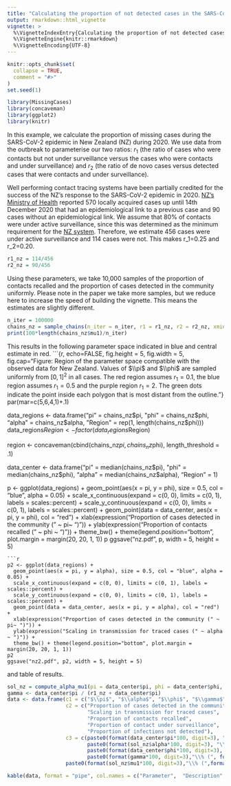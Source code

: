 ```yaml
---
title: "Calculating the proportion of not detected cases in the SARS-CoV-2 epidemic in 2020"
output: rmarkdown::html_vignette
vignette: >
  %\VignetteIndexEntry{Calculating the proportion of not detected cases in the SARS-CoV-2 epidemic in 2020}
  %\VignetteEngine{knitr::rmarkdown}
  %\VignetteEncoding{UTF-8}
---
```


```r
knitr::opts_chunk$set(
  collapse = TRUE,
  comment = "#>"
)
set.seed(1)
```

```r
library(MissingCases)
library(concaveman)
library(ggplot2)
library(knitr)
```
In this example, we calculate the proportion of missing cases during the SARS-CoV-2 epidemic in New Zealand (NZ) during 2020. We use data from the outbreak to parameterise our two ratios: $r_1$ (the ratio of cases who were contacts but not under surveillance versus the cases who were contacts and under surveillance) and $r_2$ (the ratio of de novo cases versus detected cases that were contacts and under surveillance).

Well performing contact tracing systems have been partially credited for the success of the NZ’s response to the SARS-CoV-2 epidemic in 2020.  [NZ’s Ministry of Health](https://www.health.govt.nz/our-work/diseases-and-conditions/covid-19-novel-coronavirus/covid-19-data-and-statistics/covid-19-source-cases) reported 570 locally acquired cases up until 14th December 2020 that had an epidemiological link to a previous case and 90 cases without an epidemiological link. We assume that 80% of contacts were under active surveillance, since this was determined as the minimum requirement for the [NZ system](https://apo.org.au/sites/default/files/resource-files/2020-04/apo-nid303350.pdf).  Therefore, we estimate 456 cases were under active surveillance and 114 cases were not.  This makes  r_1=0.25 and r_2=0.20.

```r
r1_nz = 114/456
r2_nz = 90/456
```

Using these parameters, we take 10,000 samples of the proportion of contacts recalled and the proportion of cases detected in the community uniformly.  Please note in the paper we take more samples, but we reduce here to increase the speed of building the vignette. This means the estimates are slightly different.
```r
n_iter = 100000
chains_nz = sample_chains(n_iter = n_iter, r1 = r1_nz, r2 = r2_nz, xmin = 0.2, xmax = 0.8, alpha = TRUE)
print(100*length(chains_nz$mu1)/n_iter)
```

This results in the following parameter space indicated in blue and central estimate in red.
```{r, echo=FALSE, fig.height = 5, fig.width = 5, fig.cap="Figure: Region of the parameter space compatible with the observed data for New Zealand. Values of $\\pi$ and $\\phi$ are sampled uniformly from $[0,1]^2$ in all cases. The red region assumes $r_{1} = 0.1$, the blue region assumes $r_{1} = 0.5$ and the purple region $r_{1} = 2$. The green dots indicate the point inside each polygon that is most distant from the outline."}
par(mar=c(5,6,4,1)+.1)

data_regions <- data.frame("pi" = chains_nz$pi,
                           "phi" = chains_nz$phi, 
                           "alpha" = chains_nz$alpha, 
                           "Region" = rep(1, length(chains_nz$phi)))
data_regions$Region <- factor(data_regions$Region)

region <- concaveman(cbind(chains_nz$pi, chains_nz$phi), length_threshold = .1)

data_center <- data.frame("pi" = median(chains_nz$pi),
                          "phi" = median(chains_nz$phi),
                          "alpha" = median(chains_nz$alpha),
                          "Region" = 1)

p <- ggplot(data_regions) + 
  geom_point(aes(x = pi, y = phi), size = 0.5, col = "blue", alpha = 0.05) + 
  scale_x_continuous(expand = c(0, 0), limits = c(0, 1), labels = scales::percent) + 
  scale_y_continuous(expand = c(0, 0), limits = c(0, 1), labels = scales::percent) + 
  geom_point(data = data_center, aes(x = pi, y = phi), col = "red") + 
  xlab(expression("Proportion of cases detected in the community (" ~ pi~ ")")) + 
  ylab(expression("Proportion of contacts recalled (" ~ phi ~ ")")) + 
  theme_bw() + theme(legend.position="bottom", plot.margin = margin(20, 20, 1, 1))
p
ggsave("nz.pdf", p, width = 5, height = 5)
```
```r

p2 <- ggplot(data_regions) + 
  geom_point(aes(x = pi, y = alpha), size = 0.5, col = "blue", alpha = 0.05) + 
  scale_x_continuous(expand = c(0, 0), limits = c(0, 1), labels = scales::percent) + 
  scale_y_continuous(expand = c(0, 0), limits = c(0, 1), labels = scales::percent) + 
  geom_point(data = data_center, aes(x = pi, y = alpha), col = "red") + 
  xlab(expression("Proportion of cases detected in the community (" ~ pi~ ")")) + 
  ylab(expression("Scaling in transmission for traced cases (" ~ alpha ~ ")")) + 
  theme_bw() + theme(legend.position="bottom", plot.margin = margin(20, 20, 1, 1))
p2
ggsave("nz2.pdf", p2, width = 5, height = 5)
```

and table of results.
```r
sol_nz = compute_alpha_mu1(pi = data_center$pi, phi = data_center$phi, r1 = r1_nz, r2 = r2_nz)
gamma <- data_center$pi / (r1_nz + data_center$pi)
data <- data.frame(c1 = c("$\\pi$", "$\\alpha$", "$\\phi$", "$\\gamma$", "$\\mu_{1}$"),
                   c2 = c("Proportion of cases detected in the community", 
                          "Scaling in transmission for traced cases",
                          "Proportion of contacts recalled", 
                          "Proportion of contact under surveillance", 
                          "Proportion of infections not detected"),
                   c3 = c(paste0(format(data_center$pi*100, digit=3), "\\% (", format(quantile(chains_nz$pi,0.025)*100, digit=3), ", ", format(quantile(chains_nz$pi,0.975)*100, digit=3) ,")"), 
                          paste0(format(sol_nz$alpha*100, digit=3), "\\% (", format(quantile(chains_nz$alpha,0.025)*100, digit=3), ", ", format(quantile(chains_nz$alpha,0.975)*100, digit=3) ,")"), 
                          paste0(format(data_center$phi*100, digit=3), "\\% (", format(quantile(chains_nz$phi,0.025)*100, digit=3), ", ", format(quantile(chains_nz$phi,0.975)*100, digit=3) ,")"), 
                          paste0(format(gamma*100, digit=3),"\\% (", format(quantile(chains_nz$gamma,0.025)*100, digit=3), ", ", format(quantile(chains_nz$gamma,0.975)*100, digit=3) ,")"), 
                   paste0(format(sol_nz$mu1*100, digit=3),"\\% (",format(quantile(chains_nz$mu1,0.025)*100, digit=3),", ",format(quantile(chains_nz$mu1,0.975)*100, digit=3) ,")")))

kable(data, format = "pipe", col.names = c("Parameter",  "Description", "Central estimates (CrI 95\\%))"), caption = "Table: Estimates of the parameters from the three state model using a crude rejection sampling approach with uniform priors for parameters") 
```
